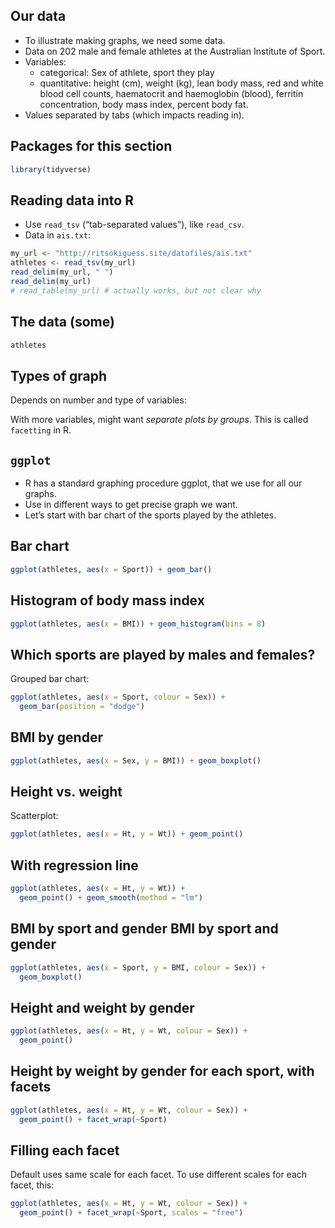 ## Our data
- To illustrate making graphs, we need some data.
- Data on 202 male and female athletes at the Australian Institute of
Sport.
- Variables:
  - categorical: Sex of athlete, sport they play
  - quantitative: height (cm), weight (kg), lean body mass, red and white
  blood cell counts, haematocrit and haemoglobin (blood), ferritin
  concentration, body mass index, percent body fat.
- Values separated by tabs (which impacts reading in).

## Packages for this section

```r
library(tidyverse)
```


## Reading data into R
- Use `read_tsv` (“tab-separated values”), like `read_csv`.
- Data in `ais.txt`:

\scriptsize
```r
my_url <- "http://ritsokiguess.site/datafiles/ais.txt"
athletes <- read_tsv(my_url)
read_delim(my_url, " ")
read_delim(my_url)
# read_table(my_url) # actually works, but not clear why
```
\normalsize

## The data (some)

\footnotesize
```r
athletes
```
\normalsize

## Types of graph

Depends on number and type of variables:

  \begin{tabular}{ccp{0.5\textwidth}}
    Categorical & Quantitative & Graph\\
    \hline
    1 & 0 & bar chart\\
    0 & 1 & histogram\\
    2 & 0 & grouped bar charts\\
    1 & 1 & side-by-side boxplots\\
    0 & 2 & scatterplot\\
    2 & 1 & grouped boxplots\\
    1 & 2 & scatterplot with points identified by group (eg.\ by colour)\\
    \hline
  \end{tabular}

With more variables, might want *separate plots by groups*. This is called
`facetting` in R.


## `ggplot`

- R has a standard graphing procedure ggplot, that we use for all our
graphs.
- Use in different ways to get precise graph we want.
- Let’s start with bar chart of the sports played by the athletes.

## Bar chart

```r
ggplot(athletes, aes(x = Sport)) + geom_bar()
```


## Histogram of body mass index

```r
ggplot(athletes, aes(x = BMI)) + geom_histogram(bins = 8)
```

## Which sports are played by males and females?

Grouped bar chart:

```r
ggplot(athletes, aes(x = Sport, colour = Sex)) +
  geom_bar(position = "dodge")
```

## BMI by gender

```r
ggplot(athletes, aes(x = Sex, y = BMI)) + geom_boxplot()
```

## Height vs. weight

Scatterplot:

```r
ggplot(athletes, aes(x = Ht, y = Wt)) + geom_point()
```

## With regression line

```r
ggplot(athletes, aes(x = Ht, y = Wt)) +
  geom_point() + geom_smooth(method = "lm")
```

## BMI by sport and gender BMI by sport and gender

```r
ggplot(athletes, aes(x = Sport, y = BMI, colour = Sex)) +
  geom_boxplot()
```

## Height and weight by gender

```r
ggplot(athletes, aes(x = Ht, y = Wt, colour = Sex)) +
  geom_point()
```

## Height by weight by gender for each sport, with facets

```r
ggplot(athletes, aes(x = Ht, y = Wt, colour = Sex)) +
  geom_point() + facet_wrap(~Sport) 
```

## Filling each facet

Default uses same scale for each facet. To use different scales for each
facet, this:

\small
```r
ggplot(athletes, aes(x = Ht, y = Wt, colour = Sex)) +
  geom_point() + facet_wrap(~Sport, scales = "free")
```
\normalsize
